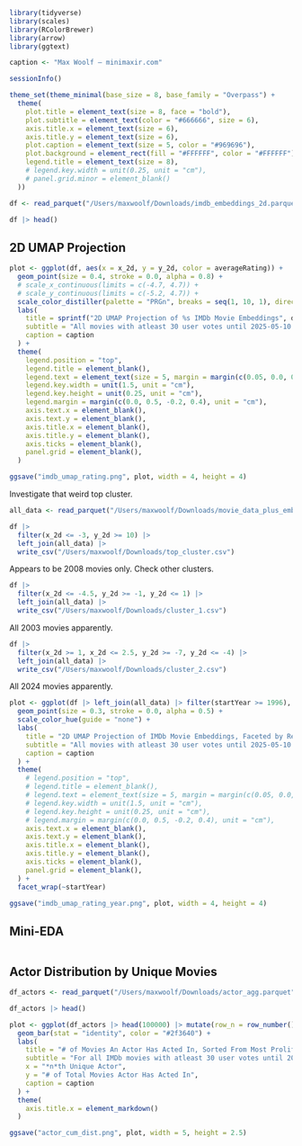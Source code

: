 ```r
library(tidyverse)
library(scales)
library(RColorBrewer)
library(arrow)
library(ggtext)

caption <- "Max Woolf — minimaxir.com"

sessionInfo()
```

```r
theme_set(theme_minimal(base_size = 8, base_family = "Overpass") +
  theme(
    plot.title = element_text(size = 8, face = "bold"),
    plot.subtitle = element_text(color = "#666666", size = 6),
    axis.title.x = element_text(size = 6),
    axis.title.y = element_text(size = 6),
    plot.caption = element_text(size = 5, color = "#969696"),
    plot.background = element_rect(fill = "#FFFFFF", color = "#FFFFFF"),
    legend.title = element_text(size = 8),
    # legend.key.width = unit(0.25, unit = "cm"),
    # panel.grid.minor = element_blank()
  ))
```


```r
df <- read_parquet("/Users/maxwoolf/Downloads/imdb_embeddings_2d.parquet")

df |> head()
```

## 2D UMAP Projection

```r
plot <- ggplot(df, aes(x = x_2d, y = y_2d, color = averageRating)) +
  geom_point(size = 0.4, stroke = 0.0, alpha = 0.8) +
  # scale_x_continuous(limits = c(-4.7, 4.7)) +
  # scale_y_continuous(limits = c(-5.2, 4.7)) +
  scale_color_distiller(palette = "PRGn", breaks = seq(1, 10, 1), direction = 1) +
  labs(
    title = sprintf("2D UMAP Projection of %s IMDb Movie Embeddings", df |> nrow() |> comma()),
    subtitle = "All movies with atleast 30 user votes until 2025-05-10. Colors represent average IMDb user rating.",
    caption = caption
  ) +
  theme(
    legend.position = "top",
    legend.title = element_blank(),
    legend.text = element_text(size = 5, margin = margin(c(0.05, 0.0, 0.0, 0.0), unit = "cm")),
    legend.key.width = unit(1.5, unit = "cm"),
    legend.key.height = unit(0.25, unit = "cm"),
    legend.margin = margin(c(0.0, 0.5, -0.2, 0.4), unit = "cm"),
    axis.text.x = element_blank(),
    axis.text.y = element_blank(),
    axis.title.x = element_blank(),
    axis.title.y = element_blank(),
    axis.ticks = element_blank(),
    panel.grid = element_blank(),
  )

ggsave("imdb_umap_rating.png", plot, width = 4, height = 4)
```

Investigate that weird top cluster.

```r
all_data <- read_parquet("/Users/maxwoolf/Downloads/movie_data_plus_embeds_all.parquet", col_select = c("tconst", "json", "averageRating", "numVotes", "startYear"))

df |>
  filter(x_2d <= -3, y_2d >= 10) |>
  left_join(all_data) |>
  write_csv("/Users/maxwoolf/Downloads/top_cluster.csv")
```

Appears to be 2008 movies only. Check other clusters.

```r
df |>
  filter(x_2d <= -4.5, y_2d >= -1, y_2d <= 1) |>
  left_join(all_data) |>
  write_csv("/Users/maxwoolf/Downloads/cluster_1.csv")
```

All 2003 movies apparently.

```r
df |>
  filter(x_2d >= 1, x_2d <= 2.5, y_2d >= -7, y_2d <= -4) |>
  left_join(all_data) |>
  write_csv("/Users/maxwoolf/Downloads/cluster_2.csv")
```

All 2024 movies apparently.

```r
plot <- ggplot(df |> left_join(all_data) |> filter(startYear >= 1996), aes(x = x_2d, y = y_2d, color = factor(startYear))) +
  geom_point(size = 0.3, stroke = 0.0, alpha = 0.5) +
  scale_color_hue(guide = "none") +
  labs(
    title = "2D UMAP Projection of IMDb Movie Embeddings, Faceted by Release Year",
    subtitle = "All movies with atleast 30 user votes until 2025-05-10. Colors represent release year.",
    caption = caption
  ) +
  theme(
    # legend.position = "top",
    # legend.title = element_blank(),
    # legend.text = element_text(size = 5, margin = margin(c(0.05, 0.0, 0.0, 0.0), unit = "cm")),
    # legend.key.width = unit(1.5, unit = "cm"),
    # legend.key.height = unit(0.25, unit = "cm"),
    # legend.margin = margin(c(0.0, 0.5, -0.2, 0.4), unit = "cm"),
    axis.text.x = element_blank(),
    axis.text.y = element_blank(),
    axis.title.x = element_blank(),
    axis.title.y = element_blank(),
    axis.ticks = element_blank(),
    panel.grid = element_blank(),
  ) +
  facet_wrap(~startYear)

ggsave("imdb_umap_rating_year.png", plot, width = 4, height = 4)
```

## Mini-EDA

```r

```

## Actor Distribution by Unique Movies

```r
df_actors <- read_parquet("/Users/maxwoolf/Downloads/actor_agg.parquet")

df_actors |> head()
```

```r
plot <- ggplot(df_actors |> head(100000) |> mutate(row_n = row_number()), aes(x = row_n, y = movie_count)) +
  geom_bar(stat = "identity", color = "#2f3640") +
  labs(
    title = "# of Movies An Actor Has Acted In, Sorted From Most Prolific to Least Prolific",
    subtitle = "For all IMDb movies with atleast 30 user votes until 2025-05-10.",
    x = "*n*th Unique Actor",
    y = "# of Total Movies Actor Has Acted In",
    caption = caption
  ) +
  theme(
    axis.title.x = element_markdown()
  )

ggsave("actor_cum_dist.png", plot, width = 5, height = 2.5)
```